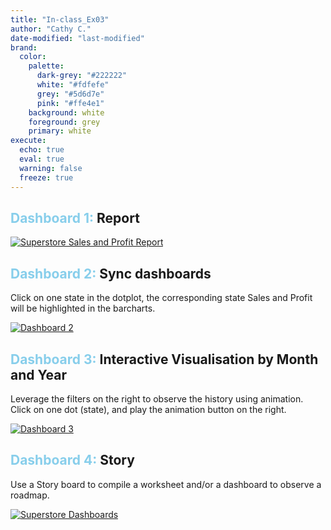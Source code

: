 ```yaml
---
title: "In-class_Ex03"
author: "Cathy C."
date-modified: "last-modified" 
brand:
  color:
    palette:
      dark-grey: "#222222"
      white: "#fdfefe"
      grey: "#5d6d7e"
      pink: "#ffe4e1"
    background: white
    foreground: grey
    primary: white
execute:
  echo: true 
  eval: true 
  warning: false 
  freeze: true
---
```


## [Dashboard 1:]{style="color:skyblue"} Report

```{=html}
<div class='tableauPlaceholder' id='viz1738428250311' style='position: relative'><noscript><a href='#'><img alt='Superstore Sales and Profit Report ' src='https:&#47;&#47;public.tableau.com&#47;static&#47;images&#47;In&#47;In-class_Ex03_17383896883270&#47;Dashboard1&#47;1_rss.png' style='border: none' /></a></noscript><object class='tableauViz'  style='display:none;'><param name='host_url' value='https%3A%2F%2Fpublic.tableau.com%2F' /> <param name='embed_code_version' value='3' /> <param name='site_root' value='' /><param name='name' value='In-class_Ex03_17383896883270&#47;Dashboard1' /><param name='tabs' value='no' /><param name='toolbar' value='yes' /><param name='static_image' value='https:&#47;&#47;public.tableau.com&#47;static&#47;images&#47;In&#47;In-class_Ex03_17383896883270&#47;Dashboard1&#47;1.png' /> <param name='animate_transition' value='yes' /><param name='display_static_image' value='yes' /><param name='display_spinner' value='yes' /><param name='display_overlay' value='yes' /><param name='display_count' value='yes' /><param name='language' value='en-GB' /></object></div>                <script type='text/javascript'>                    var divElement = document.getElementById('viz1738428250311');                    var vizElement = divElement.getElementsByTagName('object')[0];                    if ( divElement.offsetWidth > 800 ) { vizElement.style.width='100%';vizElement.style.height=(divElement.offsetWidth*0.75)+'px';} else if ( divElement.offsetWidth > 500 ) { vizElement.style.width='100%';vizElement.style.height=(divElement.offsetWidth*0.75)+'px';} else { vizElement.style.width='100%';vizElement.style.height='1277px';}                     var scriptElement = document.createElement('script');                    scriptElement.src = 'https://public.tableau.com/javascripts/api/viz_v1.js';                    vizElement.parentNode.insertBefore(scriptElement, vizElement);                </script>
```

## [Dashboard 2:]{style="color:skyblue"} Sync dashboards

Click on one state in the dotplot, the corresponding state Sales and Profit will be highlighted in the barcharts.

```{=html}
<div class='tableauPlaceholder' id='viz1738428501756' style='position: relative'><noscript><a href='#'><img alt='Dashboard 2 ' src='https:&#47;&#47;public.tableau.com&#47;static&#47;images&#47;9B&#47;9BH43CTQC&#47;1_rss.png' style='border: none' /></a></noscript><object class='tableauViz'  style='display:none;'><param name='host_url' value='https%3A%2F%2Fpublic.tableau.com%2F' /> <param name='embed_code_version' value='3' /> <param name='path' value='shared&#47;9BH43CTQC' /> <param name='toolbar' value='yes' /><param name='static_image' value='https:&#47;&#47;public.tableau.com&#47;static&#47;images&#47;9B&#47;9BH43CTQC&#47;1.png' /> <param name='animate_transition' value='yes' /><param name='display_static_image' value='yes' /><param name='display_spinner' value='yes' /><param name='display_overlay' value='yes' /><param name='display_count' value='yes' /><param name='language' value='en-GB' /></object></div>                <script type='text/javascript'>                    var divElement = document.getElementById('viz1738428501756');                    var vizElement = divElement.getElementsByTagName('object')[0];                    if ( divElement.offsetWidth > 800 ) { vizElement.style.width='100%';vizElement.style.height=(divElement.offsetWidth*0.75)+'px';} else if ( divElement.offsetWidth > 500 ) { vizElement.style.width='100%';vizElement.style.height=(divElement.offsetWidth*0.75)+'px';} else { vizElement.style.width='100%';vizElement.style.height='1177px';}                     var scriptElement = document.createElement('script');                    scriptElement.src = 'https://public.tableau.com/javascripts/api/viz_v1.js';                    vizElement.parentNode.insertBefore(scriptElement, vizElement);                </script>
```

## [Dashboard 3:]{style="color:skyblue"} Interactive Visualisation by Month and Year

Leverage the filters on the right to observe the history using animation. Click on one dot (state), and play the animation button on the right.

```{=html}
<div class='tableauPlaceholder' id='viz1738428688053' style='position: relative'><noscript><a href='#'><img alt='Dashboard 3 ' src='https:&#47;&#47;public.tableau.com&#47;static&#47;images&#47;63&#47;63ZZQ2N3P&#47;1_rss.png' style='border: none' /></a></noscript><object class='tableauViz'  style='display:none;'><param name='host_url' value='https%3A%2F%2Fpublic.tableau.com%2F' /> <param name='embed_code_version' value='3' /> <param name='path' value='shared&#47;63ZZQ2N3P' /> <param name='toolbar' value='yes' /><param name='static_image' value='https:&#47;&#47;public.tableau.com&#47;static&#47;images&#47;63&#47;63ZZQ2N3P&#47;1.png' /> <param name='animate_transition' value='yes' /><param name='display_static_image' value='yes' /><param name='display_spinner' value='yes' /><param name='display_overlay' value='yes' /><param name='display_count' value='yes' /><param name='language' value='en-GB' /></object></div>                <script type='text/javascript'>                    var divElement = document.getElementById('viz1738428688053');                    var vizElement = divElement.getElementsByTagName('object')[0];                    if ( divElement.offsetWidth > 800 ) { vizElement.style.width='100%';vizElement.style.height=(divElement.offsetWidth*0.75)+'px';} else if ( divElement.offsetWidth > 500 ) { vizElement.style.width='100%';vizElement.style.height=(divElement.offsetWidth*0.75)+'px';} else { vizElement.style.width='100%';vizElement.style.height='727px';}                     var scriptElement = document.createElement('script');                    scriptElement.src = 'https://public.tableau.com/javascripts/api/viz_v1.js';                    vizElement.parentNode.insertBefore(scriptElement, vizElement);                </script>
```

## [Dashboard 4:]{style="color:skyblue"} Story

Use a Story board to compile a worksheet and/or a dashboard to observe a roadmap.

```{=html}
<div class='tableauPlaceholder' id='viz1738428780682' style='position: relative'><noscript><a href='#'><img alt='Superstore Dashboards ' src='https:&#47;&#47;public.tableau.com&#47;static&#47;images&#47;In&#47;In-class_Ex03_story&#47;SuperstoreDashboards&#47;1_rss.png' style='border: none' /></a></noscript><object class='tableauViz'  style='display:none;'><param name='host_url' value='https%3A%2F%2Fpublic.tableau.com%2F' /> <param name='embed_code_version' value='3' /> <param name='site_root' value='' /><param name='name' value='In-class_Ex03_story&#47;SuperstoreDashboards' /><param name='tabs' value='no' /><param name='toolbar' value='yes' /><param name='static_image' value='https:&#47;&#47;public.tableau.com&#47;static&#47;images&#47;In&#47;In-class_Ex03_story&#47;SuperstoreDashboards&#47;1.png' /> <param name='animate_transition' value='yes' /><param name='display_static_image' value='yes' /><param name='display_spinner' value='yes' /><param name='display_overlay' value='yes' /><param name='display_count' value='yes' /><param name='language' value='en-GB' /></object></div>                <script type='text/javascript'>                    var divElement = document.getElementById('viz1738428780682');                    var vizElement = divElement.getElementsByTagName('object')[0];                    vizElement.style.width='1016px';vizElement.style.height='991px';                    var scriptElement = document.createElement('script');                    scriptElement.src = 'https://public.tableau.com/javascripts/api/viz_v1.js';                    vizElement.parentNode.insertBefore(scriptElement, vizElement);                </script>
```
